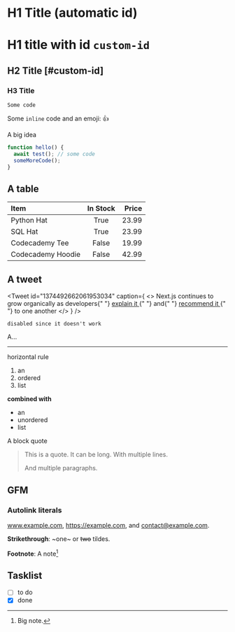 # H1 Title (automatic id)

# H1 title with id `custom-id`

## H2 Title [#custom-id]

### H3 Title

```
Some code
```

Some `inline` code and an emoji: :+1:

<Callout emoji="💡">A big idea</Callout>

```js
function hello() {
  await test(); // some code
  someMoreCode();
}
```

## A table

| Item              | In Stock | Price |
| :---------------- | :------: | ----: |
| Python Hat        |   True   | 23.99 |
| SQL Hat           |   True   | 23.99 |
| Codecademy Tee    |  False   | 19.99 |
| Codecademy Hoodie |  False   | 42.99 |

## A tweet

<Tweet
  id="1374492662061953034"
  caption={
    <>
      Next.js continues to grow organically as developers{" "}
      <a href="https://twitter.com/vincentchw/status/1392775589094838277">
        explain it
      </a>{" "}
      and{" "}
      <a href="https://twitter.com/vadim_kravcenko/status/1401937274972037122">
        recommend it
      </a>{" "}
      to one another
    </>
  }
/>

```
disabled since it doesn't work
```

A…

***

horizontal rule

1. an
2. ordered
3. list

**combined with**

- an
- unordered
- list

A block quote

> This is a quote. It can be long.
> With multiple lines.
>
> And multiple paragraphs.

## GFM

### Autolink literals

www.example.com, https://example.com, and contact@example.com.

**Strikethrough**: ~one~ or ~~two~~ tildes.

**Footnote**: A note[^1]

## Tasklist

* [ ] to do
* [x] done

[^1]: Big note.
